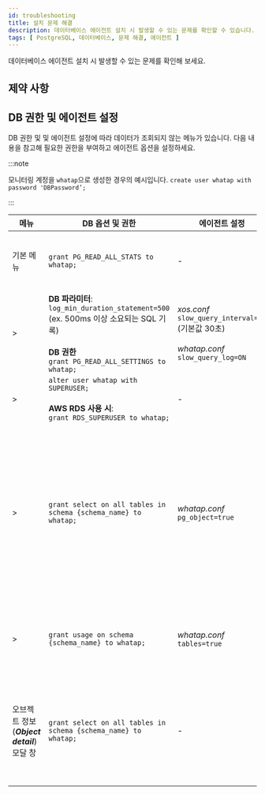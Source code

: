 ```yaml
---
id: troubleshooting
title: 설치 문제 해결
description: 데이터베이스 에이전트 설치 시 발생할 수 있는 문제를 확인할 수 있습니다.
tags: [ PostgreSQL, 데이터베이스, 문제 해결, 에이전트 ]
---
```


데이터베이스 에이전트 설치 시 발생할 수 있는 문제를 확인해 보세요.


<Dbcheckfirewallsetting />


<Dbhowtocheckfirewal />

## 제약 사항


<Dbmultiregioncantselectonepr />


<Dbcantuseduplicatedname />


## DB 권한 및 에이전트 설정

DB 권한 및 및 에이전트 설정에 따라 데이터가 조회되지 않는 메뉴가 있습니다. 다음 내용을 참고해 필요한 권한을 부여하고 에이전트 옵션을 설정하세요.

:::note

모니터링 계정을 `whatap`으로 생성한 경우의 예시입니다. `create user whatap with password 'DBPassword’;`

:::

| 메뉴      | DB 옵션 및 권한                      | 에이전트 설정 | 비고                            |
| --------- | ------------------------------------ | ---------------------------- | ------------------------------- |
| 기본 메뉴 | `grant PG_READ_ALL_STATS to whatap;` | - | PostgreSQL V2, DBX 에이전트 v1.6.15 이상 |
| <Cmdname sid="dashboard" className="uitext" /> &gt; <Cmdname sid="slow_query" className="uitext" /> | **DB 파라미터**:<br/>`log_min_duration_statement=500`<br/>(ex. 500ms 이상 소요되는 SQL 기록)<br/><br/>**DB 권한**<br/>`grant PG_READ_ALL_SETTINGS to whatap;` | *xos.conf*<br/>`slow_query_interval=30` (기본값 30초)<br/><br/>*whatap.conf*<br/>`slow_query_log=ON` | - |
| <Cmdname sid="instance_monitoring" className="uitext" /> &gt; <Cmdname sid="session_kill" className="uitext" /> | `alter user whatap with SUPERUSER;`<br/><br/>**AWS RDS 사용 시**:<br/>`grant RDS_SUPERUSER to whatap;` | - | - |
| <Cmdname sid="analysis" className="uitext" /> &gt; <Cmdname sid="TTL07249" className="uitext" /> | `grant select on all tables in schema {schema_name} to whatap;` | *whatap.conf*<br/>`pg_object=true` | DBX 에이전트 v1.6.15 이상<br/>***Bloating***, ***Age*** 탭의 목록은 권한 및 에이전트 옵션이 설정되어 있어도 임계값(size, ratio)을 넘지 않는 경우 데이터가 조회되지 않을 수 있습니다. |
| <Cmdname sid="reportStat" className="uitext" /> &gt; <Cmdname sid="db_size_increase" className="uitext" /> | `grant usage on schema {schema_name} to whatap;` | *whatap.conf*<br/>`tables=true` | <Cmdname sid="db_size_increase" className="uitext" /> 메뉴 화면 아래에 테이블 사이즈 조회를 위해 필요한 권한입니다. |
| 오브젝트 정보(***Object detail***) 모달 창 | `grant select on all tables in schema {schema_name} to whatap;` | - | <Cmdname sid="TTL07249" className="uitext" />, <Cmdname sid="db_size_increase" className="uitext" />, <Cmdname sid="TTL06224" className="uitext" />(Plan) 메뉴에서 테이블 이름 클릭 시 뜨는 팝업창입니다. 권한이 없을 경우 Column list가 조회되지 않습니다. |